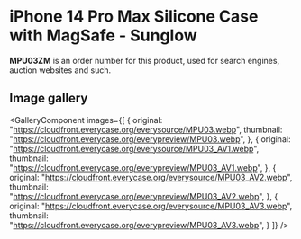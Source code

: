 
# iPhone 14 Pro Max Silicone Case with MagSafe - Sunglow

<Callout type='info' emoji='👉🏻'>**MPU03ZM** is an order number for this product, used for search engines, auction websites and such.</Callout>

## Image gallery

<GalleryComponent
    images={[
      {
        original: "https://cloudfront.everycase.org/everysource/MPU03.webp",
        thumbnail: "https://cloudfront.everycase.org/everypreview/MPU03.webp",
      },
      {
        original: "https://cloudfront.everycase.org/everysource/MPU03_AV1.webp",
        thumbnail: "https://cloudfront.everycase.org/everypreview/MPU03_AV1.webp",
      },
      {
        original: "https://cloudfront.everycase.org/everysource/MPU03_AV2.webp",
        thumbnail: "https://cloudfront.everycase.org/everypreview/MPU03_AV2.webp",
      },
      {
        original: "https://cloudfront.everycase.org/everysource/MPU03_AV3.webp",
        thumbnail: "https://cloudfront.everycase.org/everypreview/MPU03_AV3.webp",
      }
    ]}
  />
